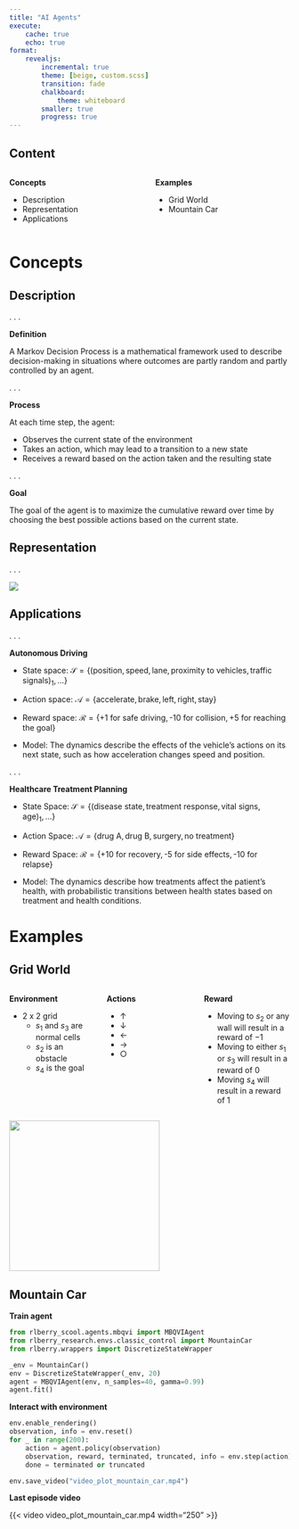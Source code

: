 ```yaml
---
title: "AI Agents"
execute:
    cache: true
    echo: true
format: 
    revealjs:
        incremental: true
        theme: [beige, custom.scss]
        transition: fade
        chalkboard:
            theme: whiteboard
        smaller: true
        progress: true
---
```


<!----------------------------------------------------- Content ----------------------------------------------------->

## Content

:::: {.columns}

::: {.column width="50%"}

**Concepts**

- Description
- Representation
- Applications

:::

::: {.column width="50%"}

**Examples**

- Grid World
- Mountain Car

:::

::::

<!---------------------------------------------------- Concepts ---------------------------------------------------->

# Concepts

<!------------------------- Description -------------------------->

## Description

. . . 

**Definition**

A Markov Decision Process is a mathematical framework used to describe decision-making in situations where outcomes are partly random and partly
controlled by an agent.

. . . 

**Process**

At each time step, the agent:

- Observes the current state of the environment
- Takes an action, which may lead to a transition to a new state
- Receives a reward based on the action taken and the resulting state

. . . 

**Goal**

The goal of the agent is to maximize the cumulative reward over time by choosing the best possible actions based on the current
state.

<!------------------------ Representation ------------------------>

## Representation

. . . 

![](images/reinforcement_learning.png)

<!------------------------- Applications ------------------------->

## Applications

. . . 

**Autonomous Driving**

- State space: $\mathscr{S} = \left\{ (\text{position}, \text{speed}, \text{lane}, \text{proximity to vehicles}, \text{traffic signals})_1, \dots \right\}$

- Action space: $\mathscr{A} = \{ \text{accelerate}, \text{brake}, \text{left}, \text{right}, \text{stay} \}$

- Reward space: $\mathscr{R} = \{ \text{+1 for safe driving}, \text{-10 for collision}, \text{+5 for reaching the goal} \}$

- Model: The dynamics describe the effects of the vehicle’s actions on its next state, such as how acceleration changes speed and
  position.

. . . 

**Healthcare Treatment Planning**

- State Space: $\mathscr{S} = \left\{ \big(\text{disease state}, \text{treatment response}, \text{vital signs}, \text{age} \big)_1, \dots \right\}$

- Action Space: $\mathscr{A} = \{ \text{drug A}, \text{drug B}, \text{surgery}, \text{no treatment} \}$

- Reward Space: $\mathscr{R} = \{ \text{+10 for recovery}, \text{-5 for side effects}, \text{-10 for relapse} \}$

- Model: The dynamics describe how treatments affect the patient's health, with probabilistic transitions between health states based on
  treatment and health conditions.

<!---------------------------------------------------- Examples ---------------------------------------------------->

# Examples

<!------------------------- Grid World -------------------------->

## Grid World

:::: {.columns}

::: {.column width="33%"}

**Environment**

- 2 x 2 grid
    - $s_1$ and $s_3$ are normal cells
    - $s_2$ is an obstacle
    - $s_4$ is the goal

:::

::: {.column width="33%"}

**Actions** 

- $\uparrow$  
- $\downarrow$
- $\leftarrow$
- $\rightarrow$
- $\bigcirc$

:::

::: {.column width="33%"}

**Reward**

- Moving to $s_2$ or any wall will result in a reward of $-1$
- Moving to either $s_1$ or $s_3$ will result in a reward of $0$
- Moving $s_4$ will result in a reward of $1$

:::

::::

![](images/stochastic_policy.png){.absolute top=400 left=700 width="270" height="270"}

## Mountain Car


**Train agent**
```python
from rlberry_scool.agents.mbqvi import MBQVIAgent
from rlberry_research.envs.classic_control import MountainCar
from rlberry.wrappers import DiscretizeStateWrapper

_env = MountainCar()
env = DiscretizeStateWrapper(_env, 20)
agent = MBQVIAgent(env, n_samples=40, gamma=0.99)
agent.fit()
```

**Interact with environment**

```python
env.enable_rendering()
observation, info = env.reset()
for _ in range(200):
    action = agent.policy(observation)
    observation, reward, terminated, truncated, info = env.step(action)
    done = terminated or truncated

env.save_video("video_plot_mountain_car.mp4")
```

**Last episode video**

{{< video  video_plot_mountain_car.mp4 width="250" >}}